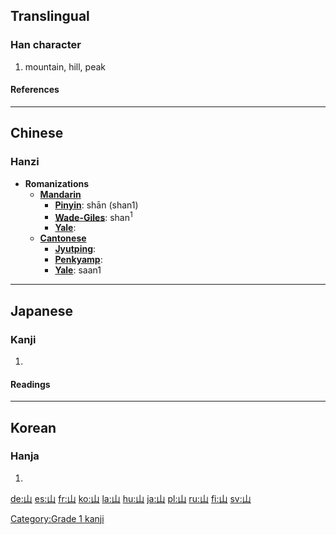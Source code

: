==Translingual==
{{Han stroke|[[Image:山-bw.png|thumbnail|center|300 px]]}}
===Han character===
{{Han char|rn=46|rad=山|as=00|sn=3|four=2277<sub>0</sub>|canj=山 (U)}}
# mountain, hill, peak
====References====
{{Han ref|kx=0307.010|dkj=07869|dj=0604.230|hdz=10759.110|uh=5C71|ud=23665|bh=A473|bd=42099}}
----
==Chinese==
===Hanzi===


* '''Romanizations'''
** '''[[Mandarin]]'''
*** '''[[Pinyin]]''': shān (shan1)
*** '''[[Wade-Giles]]''': shan<sup>1</sup>
*** '''[[Yale]]''': 
** '''[[Cantonese]]'''
*** '''[[Jyutping]]''':
*** '''[[Penkyamp]]''': 
*** '''[[Yale]]''': saan1
----
==Japanese==
===Kanji===
{{ja-kanji|grade=|rs=山00}}
# {{defn|Japanese}}
====Readings====
{{ja-readings|on=[[さん]] (san), [[せん]] (sen)|kun=[[やま]] (yama)}}
----
==Korean==
===Hanja===
{{ko-hanja|hangeul=산|eumhun=뫼|rv=san|mr=san}}
# {{defn|Korean}}






[[Category:Grade 1 kanji]]

[[de:山]]
[[es:山]]
[[fr:山]]
[[ko:山]]
[[la:山]]
[[hu:山]]
[[ja:山]]
[[pl:山]]
[[ru:山]]
[[fi:山]]
[[sv:山]]